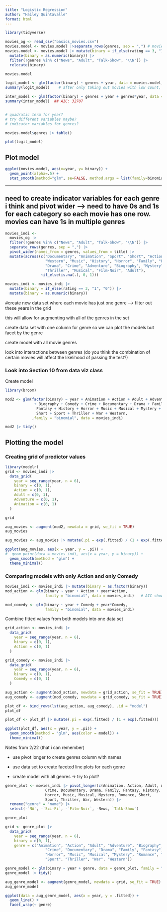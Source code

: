 ```yaml
---
title: "Logistic Regression"
author: "Hailey Quintavalle"
format: html
---
```



```r
library(tidyverse)
```

```r
movies_og <- read_csv("basics_movies.csv")
movies.model <- movies.model |>separate_rows(genres, sep = ",") # movies appear multiple times for multiple genres
movies.model <- movies.model |> mutate(binary = if_else(rating == 3, "1", "0")) |> 
  mutate(binary = as.numeric(binary)) |>
  filter(!genres %in% c("News", "Adult", "Talk-Show", "\\N")) |>
  relocate(binary)

movies.model
```


```r
logit_model <- glm(factor(binary) ~ genres + year, data = movies.model, family = binomial)
summary(logit_model)    # after only taking out movies with low count, AIC: 32893

inter_model <- glm(factor(binary) ~ genres + year + genres*year, data = movies.model, family = binomial)
summary(inter_model)  ## AIC: 32787


# quadratic term for year?
# try different variables maybe?
# indicator variables for genres?

movies.model$genres |> table()
```


```r
plot(logit_model)
```

## Plot model

```r
ggplot(movies.model, aes(x=year, y= binary)) + 
  geom_point(alpha=.5) + 
  stat_smooth(method="glm", se=FALSE, method.args = list(family=binomial))
```

-------------------------------------------------------------------------------------------------------------------


## need to create indicator variables for each genre i think and pivot wider --> need to have 0s and 1s for each category so each movie has one row.  movies can have 1s in multiple genres

```r
movies_indi <- 
  movies_og |> 
  filter(!genres %in% c("News", "Adult", "Talk-Show", "\\N")) |>
  separate_rows(genres, sep = ",") |>
  pivot_wider(names_from = genres, values_from = title) |>
  mutate(across(c("Documentary", "Animation", "Sport", "Short", "Action", "Comedy", "Romance", "NA",
                  "Western", "Music", "History", "Horror", "Family", "Fantasy", 
                  "Drama", "Crime", "Adventure", "Biography", "Mystery", "Sci-Fi", "War", 
                  "Thriller", "Musical", "Film-Noir", "Adult"), 
                ~if_else(is.na(.), 0, 1)))

movies_indi <- movies_indi |> 
  mutate(binary = if_else(rating == 3, "1", "0")) |> 
  mutate(binary = as.numeric(binary))
```

#create new data set where each movie has just one genre --> filter out these years in the grid

this will allow for augmenting with all of the genres in the set

create data set with one column for genre so we can plot the models but facet by the genre

create model with all movie genres

look into interactions between genres (do you think the combination of certain movies will affect the likelihood of passing the test?)


### Look into Section 10 from data viz class

Create model

```r
library(broom)
```


```r
mod2 <- glm(factor(binary) ~ year + Animation + Action + Adult + Adventure  
             + Biography + Comedy + Crime + Documentary + Drama + Family + 
              Fantasy + History + Horror + Music + Musical + Mystery + Romance + 
              Short + Sport + Thriller + War + Western, 
            ,family = "binomial", data = movies_indi)

mod2 |> tidy()
```


## Plotting the model 

### Creating grid of predictor values
```r
library(modelr)
grid <- movies_indi |>
  data_grid(
    year = seq_range(year, n = 6),
    binary = c(0, 1),
    Action = c(0, 1),
    Adult = c(0, 1),
    Adventure = c(0, 1),
    Animation = c(0, 1)
  ) 

grid
```

```r
aug_movies <- augment(mod2, newdata = grid, se_fit = TRUE)
aug_movies
```

```r
aug_movies <- aug_movies |> mutate(.pi = exp(.fitted) / (1 + exp(.fitted))) ## change odds to probabilities
```

```r
ggplot(aug_movies, aes(x = year, y = .pi)) +
#  geom_point(data = movies_indi, aes(x = year, y = binary)) +
  geom_smooth(method = "glm") +
  theme_minimal()
```


### Comparing models with only Action and only Comedy

```r
movies_indi <- movies_indi |> mutate(binary = as.factor(binary))
mod_action <- glm(binary ~ year + Action + year*Action, 
                  family = "binomial", data = movies_indi)   # AIC shows better with interaction included

mod_comedy <- glm(binary ~ year + Comedy + year*Comedy, 
                  family = "binomial", data = movies_indi) 
```


Combine fitted values from both models into one data set
```r
grid_action <- movies_indi |>
  data_grid(
    year = seq_range(year, n = 6),
    binary = c(0, 1),
    Action = c(0, 1)
  ) 

grid_comedy <- movies_indi |>
  data_grid(
    year = seq_range(year, n = 6),
    binary = c(0, 1),
    Comedy = c(0, 1)
  ) 

aug_action <- augment(mod_action, newdata = grid_action, se_fit = TRUE)
aug_comedy <- augment(mod_comedy, newdata = grid_comedy, se_fit = TRUE)

plot_df <- bind_rows(lst(aug_action, aug_comedy), .id = "model")
plot_df
```

```r
plot_df <- plot_df |> mutate(.pi = exp(.fitted) / (1 + exp(.fitted)))  # change odds to probabilities
```


```r
ggplot(plot_df, aes(x = year, y = .pi)) +
  geom_smooth(method = "glm", aes(color = model)) +
  theme_minimal()
```

Notes from 2/22 (that i can remember) 

- use pivot longer to create genres column with names

- use data set to create faceted line plots for each genre

- create model with all genres -> try to plot?


```r
genre_plot <- movies_indi |> pivot_longer(c(Animation, Action, Adult, Adventure, Biography, Comedy, 
                  Crime, Documentary, Drama, Family, Fantasy, History, 
                  Horror, Music, Musical, Mystery, Romance, Short, 
                  Sport, Thriller, War, Western)) |>
  rename("genre" = "name") |>
  select(-`NA`, -`Sci-Fi`, -`Film-Noir`, -News, `Talk-Show`)

genre_plot
```


```r
grid <- genre_plot |>
  data_grid(
    year = seq_range(year, n = 6),
    binary = c(0, 1),
    genre = c("Animation", "Action", "Adult", "Adventure", "Biography", "Comedy", 
                  "Crime", "Documentary", "Drama", "Family", "Fantasy", "History", 
                  "Horror", "Music", "Musical", "Mystery", "Romance", "Short", 
                  "Sport", "Thriller", "War", "Western"))

genre_model <- glm(binary ~ year + genre, data = genre_plot, family = "binomial")
genre_model |> tidy()

aug_genre_model <- augment(genre_model, newdata = grid, se_fit = TRUE)  ## cannot match these up because predictors                                                                         and variables are different - but I cannot                                                                          create grid with all genres separately
aug_genre_model
```


```r
ggplot(data = aug_genre_model, aes(x = year, y = .fitted)) +
  geom_line() +
  facet_wrap(~ genre)   
```














